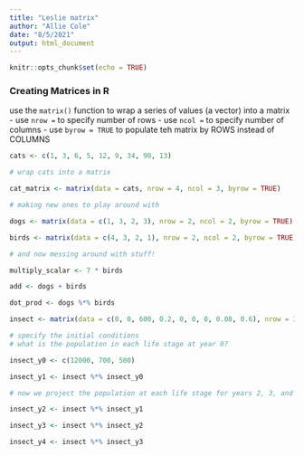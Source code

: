 ```yaml
---
title: "Leslie matrix"
author: "Allie Cole"
date: "8/5/2021"
output: html_document
---
```


```r
knitr::opts_chunk$set(echo = TRUE)
```

### Creating Matrices in R 

use the `matrix()` function to wrap a series of values (a vector) into a matrix 
- use `nrow =` to specify number of rows 
- use `ncol =` to specify number of columns
- use `byrow = TRUE` to populate teh matrix by ROWS instead of COLUMNS  

```r
cats <- c(1, 3, 6, 5, 12, 9, 34, 90, 13)

# wrap cats into a matrix 

cat_matrix <- matrix(data = cats, nrow = 4, ncol = 3, byrow = TRUE)
```

```r
# making new ones to play around with 

dogs <- matrix(data = c(1, 3, 2, 3), nrow = 2, ncol = 2, byrow = TRUE)

birds <- matrix(data = c(4, 3, 2, 1), nrow = 2, ncol = 2, byrow = TRUE)
```

```r
# and now messing around with stuff!

multiply_scalar <- 7 * birds

add <- dogs + birds

dot_prod <- dogs %*% birds
```


```r

insect <- matrix(data = c(0, 0, 600, 0.2, 0, 0, 0, 0.08, 0.6), nrow = 3, ncol = 3, byrow = TRUE)

# specify the initial conditions 
# what is the population in each life stage at year 0?

insect_y0 <- c(12000, 700, 500)

insect_y1 <- insect %*% insect_y0 

# now we project the population at each life stage for years 2, 3, and 4 

insect_y2 <- insect %*% insect_y1

insect_y3 <- insect %*% insect_y2

insect_y4 <- insect %*% insect_y3

```

